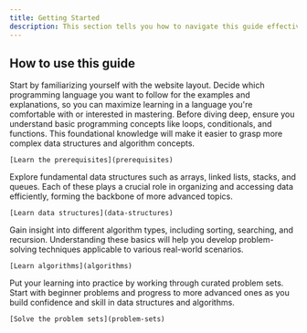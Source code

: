 ```yaml
---
title: Getting Started
description: This section tells you how to navigate this guide effectively.
---
```


## <HoverUnderline>How to use this guide</HoverUnderline>

<Stepper>
  <StepperItem title="Step 1: Read about the structure of this website and choose a language.">
    Start by familiarizing yourself with the website layout. Decide which programming language you want to follow for the examples and explanations, so you can maximize learning in a language you're comfortable with or interested in mastering.
  </StepperItem>
  <StepperItem title="Step 2: Learn the prerequisites of data structures and algorithms.">
    Before diving deep, ensure you understand basic programming concepts like loops, conditionals, and functions. This foundational knowledge will make it easier to grasp more complex data structures and algorithm concepts.

    [Learn the prerequisites](prerequisites)
  </StepperItem>
  <StepperItem title="Step 3: Learn about various types of data structures.">
    Explore fundamental data structures such as arrays, linked lists, stacks, and queues. Each of these plays a crucial role in organizing and accessing data efficiently, forming the backbone of more advanced topics.
    
    [Learn data structures](data-structures)
  </StepperItem>
  <StepperItem title="Step 4: Learn about various types of algorithms.">
    Gain insight into different algorithm types, including sorting, searching, and recursion. Understanding these basics will help you develop problem-solving techniques applicable to various real-world scenarios.
    
    [Learn algorithms](algorithms)
  </StepperItem>
  <StepperItem title="Step 5: Solve the problem sets.">
    Put your learning into practice by working through curated problem sets. Start with beginner problems and progress to more advanced ones as you build confidence and skill in data structures and algorithms.

    [Solve the problem sets](problem-sets)
  </StepperItem>
</Stepper>

<Outlet path="/getting-started/*" />